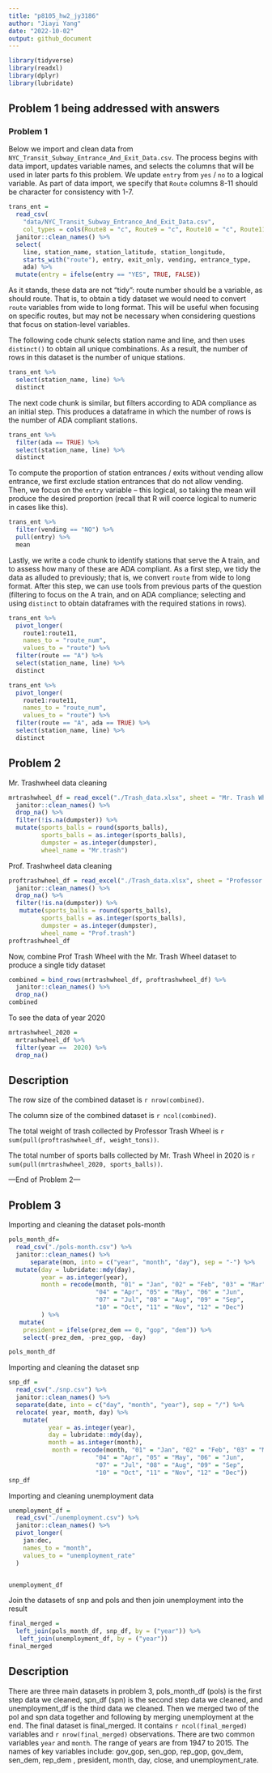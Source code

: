 ```yaml
---
title: "p8105_hw2_jy3186"
author: "Jiayi Yang"
date: "2022-10-02"
output: github_document
---
```


```r
library(tidyverse)
library(readxl)
library(dplyr)
library(lubridate)
```

## Problem 1 being addressed with answers
### Problem 1

Below we import and clean data from `NYC_Transit_Subway_Entrance_And_Exit_Data.csv`. The process begins with data import, updates variable names, and selects the columns that will be used in later parts fo this problem. We update `entry` from `yes` / `no` to a logical variable. As part of data import, we specify that `Route` columns 8-11 should be character for consistency with 1-7.

```r
trans_ent = 
  read_csv(
    "data/NYC_Transit_Subway_Entrance_And_Exit_Data.csv",
    col_types = cols(Route8 = "c", Route9 = "c", Route10 = "c", Route11 = "c")) %>% 
  janitor::clean_names() %>% 
  select(
    line, station_name, station_latitude, station_longitude, 
    starts_with("route"), entry, exit_only, vending, entrance_type, 
    ada) %>% 
  mutate(entry = ifelse(entry == "YES", TRUE, FALSE))
```

As it stands, these data are not "tidy": route number should be a variable, as should route. That is, to obtain a tidy dataset we would need to convert `route` variables from wide to long format. This will be useful when focusing on specific routes, but may not be necessary when considering questions that focus on station-level variables. 

The following code chunk selects station name and line, and then uses `distinct()` to obtain all unique combinations. As a result, the number of rows in this dataset is the number of unique stations.

```r
trans_ent %>% 
  select(station_name, line) %>% 
  distinct
```

The next code chunk is similar, but filters according to ADA compliance as an initial step. This produces a dataframe in which the number of rows is the number of ADA compliant stations. 

```r
trans_ent %>% 
  filter(ada == TRUE) %>% 
  select(station_name, line) %>% 
  distinct
```

To compute the proportion of station entrances / exits without vending allow entrance, we first exclude station entrances that do not allow vending. Then, we focus on the `entry` variable -- this logical, so taking the mean will produce the desired proportion (recall that R will coerce logical to numeric in cases like this).

```r
trans_ent %>% 
  filter(vending == "NO") %>% 
  pull(entry) %>% 
  mean
```

Lastly, we write a code chunk to identify stations that serve the A train, and to assess how many of these are ADA compliant. As a first step, we tidy the data as alluded to previously; that is, we convert `route` from wide to long format. After this step, we can use tools from previous parts of the question (filtering to focus on the A train, and on ADA compliance; selecting and using `distinct` to obtain dataframes with the required stations in rows).

```r
trans_ent %>% 
  pivot_longer(
    route1:route11,
    names_to = "route_num",
    values_to = "route") %>% 
  filter(route == "A") %>% 
  select(station_name, line) %>% 
  distinct

trans_ent %>% 
  pivot_longer(
    route1:route11,
    names_to = "route_num",
    values_to = "route") %>% 
  filter(route == "A", ada == TRUE) %>% 
  select(station_name, line) %>% 
  distinct
```


## Problem 2 
Mr. Trashwheel data cleaning
```r
mrtrashwheel_df = read_excel("./Trash_data.xlsx", sheet = "Mr. Trash Wheel", range = cell_cols("A:N")) %>% 
  janitor::clean_names() %>% 
  drop_na() %>% 
  filter(!is.na(dumpster)) %>% 
  mutate(sports_balls = round(sports_balls),
         sports_balls = as.integer(sports_balls),
         dumpster = as.integer(dumpster),
         wheel_name = "Mr.trash")

```

Prof. Trashwheel data cleaning
```r
proftrashwheel_df = read_excel("./Trash_data.xlsx", sheet = "Professor Trash Wheel", range = cell_cols("A:N")) %>% 
  janitor::clean_names() %>% 
  drop_na() %>% 
  filter(!is.na(dumpster)) %>% 
   mutate(sports_balls = round(sports_balls),
         sports_balls = as.integer(sports_balls),
         dumpster = as.integer(dumpster),
         wheel_name = "Prof.trash")
proftrashwheel_df
```
Now, combine Prof Trash Wheel with the Mr. Trash Wheel dataset to produce a single tidy dataset

```r
combined = bind_rows(mrtrashwheel_df, proftrashwheel_df) %>% 
  janitor::clean_names() %>% 
  drop_na()
combined
```
To see the data of year 2020
```r
mrtrashwheel_2020 = 
  mrtrashwheel_df %>% 
  filter(year ==  2020) %>% 
  drop_na()
```

## Description

The row size of the combined dataset is `r nrow(combined)`.

The column size of the combined dataset is `r ncol(combined)`.

The total weight of trash collected by Professor Trash Wheel is `r sum(pull(proftrashwheel_df, weight_tons))`.

The total number of sports balls collected by Mr. Trash Wheel in 2020 is `r sum(pull(mrtrashwheel_2020, sports_balls))`.

---End of Problem 2---

## Problem 3

Importing and cleaning the dataset pols-month
```r
pols_month_df= 
  read_csv("./pols-month.csv") %>% 
  janitor::clean_names() %>% 
      separate(mon, into = c("year", "month", "day"), sep = "-") %>% 
  mutate(day = lubridate::mdy(day),
         year = as.integer(year),
         month = recode(month, "01" = "Jan", "02" = "Feb", "03" = "Mar",
                        "04" = "Apr", "05" = "May", "06" = "Jun", 
                        "07" = "Jul", "08" = "Aug", "09" = "Sep",
                        "10" = "Oct", "11" = "Nov", "12" = "Dec")
         ) %>% 
   mutate(
    president = ifelse(prez_dem == 0, "gop", "dem")) %>% 
    select(-prez_dem, -prez_gop, -day)

pols_month_df
```

Importing and cleaning the dataset snp
```r
snp_df =
  read_csv("./snp.csv") %>% 
  janitor::clean_names() %>% 
  separate(date, into = c("day", "month", "year"), sep = "/") %>% 
  relocate( year, month, day) %>% 
    mutate(
           year = as.integer(year),
           day = lubridate::mdy(day),
           month = as.integer(month),
            month = recode(month, "01" = "Jan", "02" = "Feb", "03" = "Mar",
                        "04" = "Apr", "05" = "May", "06" = "Jun", 
                        "07" = "Jul", "08" = "Aug", "09" = "Sep",
                        "10" = "Oct", "11" = "Nov", "12" = "Dec"))
snp_df
```

Importing and cleaning unemployment data
```r
unemployment_df =
  read_csv("./unemployment.csv") %>% 
  janitor::clean_names() %>% 
  pivot_longer(
    jan:dec,
    names_to = "month",
    values_to = "unemployment_rate"
  ) 


unemployment_df
```

Join the datasets of snp and pols and then join unemployment into the result

```r
final_merged = 
  left_join(pols_month_df, snp_df, by = ("year")) %>% 
   left_join(unemployment_df, by = ("year"))
final_merged
```

## Description
There are three main datasets in problem 3, pols_month_df (pols) is the first step data we cleaned, spn_df (spn) is the second step data we cleaned, and unemployment_df is the third data we cleaned.
Then we merged two of the pol and spn data together and following by merging unemployment at the end. The final dataset is final_merged. 
It contains `r ncol(final_merged)` variables and `r nrow(final_merged)` observations.
There are two common variables `year` and `month`.
The range of years are from 1947 to 2015.
The names of key variables include: gov_gop, sen_gop, rep_gop, gov_dem, sen_dem, rep_dem , president, month, day, close, and unemployment_rate.